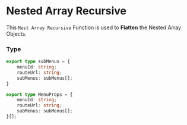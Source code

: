 # Nested Array Recursive

This `Nest Array Recursive` Function is used to 
**Flatten** the Nested Array Objects.

### Type

```ts filename="menuTypes.ts" copy
export type subMenus = {
    menuId: string;
    routeUrl: string;
    subMenus: subMenus[];
}

export type MenuProps = {
    menuId: string;
    routeUrl: string;
    subMenus: subMenus[];
}[];
```